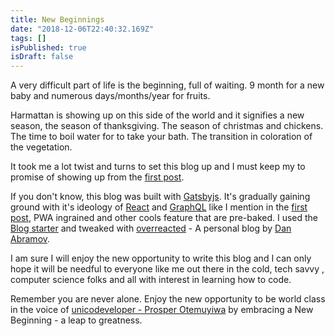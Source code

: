 ```yaml
---
title: New Beginnings
date: "2018-12-06T22:40:32.169Z"
tags: []
isPublished: true
isDraft: false
---
```


A very difficult part of life is the beginning, full of waiting. 9 month for a
new baby and numerous days/months/year for fruits.

Harmattan is showing up on this side of the world and it signifies a new season,
the season of thanksgiving. The season of christmas and chickens. The time to
boil water for to take your bath. The transition in coloration of the
vegetation.

It took me a lot twist and turns to set this blog up and I must keep my to
promise of showing up from the
[first post](https://oluwasetemi.github.io/hello-word).

If you don't know, this blog was built with [Gatsbyjs](https://gatsbyjs.org).
It's gradually gaining ground with it's ideology of [React](https://reactjs.org)
and [GraphQL](https://graphql.org) like I mention in the
[first post](https://oluwasetemi.github.io/hello-world), PWA ingrained and other
cools feature that are pre-baked. I used the
[Blog starter](https://github.com/gatsbyjs/gatsby-starter-blog) and tweaked with
[overreacted](https://overreacted.io/) - A personal blog by
[Dan Abramov](https://mobile.twitter.com/dan_abramov).

I am sure I will enjoy the new opportunity to write this blog and I can only
hope it will be needful to everyone like me out there in the cold, tech savvy ,
computer science folks and all with interest in learning how to code.

Remember you are never alone. Enjoy the new opportunity to be world class in the
voice of
[unicodeveloper - Prosper Otemuyiwa](https://mobile.twitter.com/unicodeveloper)
by embracing a New Beginning - a leap to greatness.
